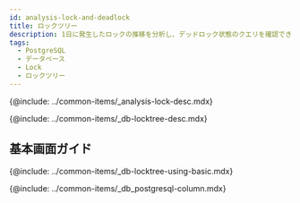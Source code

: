 ```yaml
---
id: analysis-lock-and-deadlock
title: ロックツリー
description: 1日に発生したロックの推移を分析し、デッドロック状態のクエリを確認できます。
tags:
  - PostgreSQL
  - データベース
  - Lock
  - ロックツリー
---
```



<Note product='PostgreSQL' link='../postgresql-v1/analysis-lock-and-deadlock' />

<!-- 概要 -->

{@include: ../common-items/_analysis-lock-desc.mdx}

<!-- ロックツリー -->

{@include: ../common-items/_db-locktree-desc.mdx}

## 基本画面ガイド

{@include: ../common-items/_db-locktree-using-basic.mdx}

<!-- ロックツリーカラム情報 -->

{@include: ../common-items/_db_postgresql-column.mdx}
